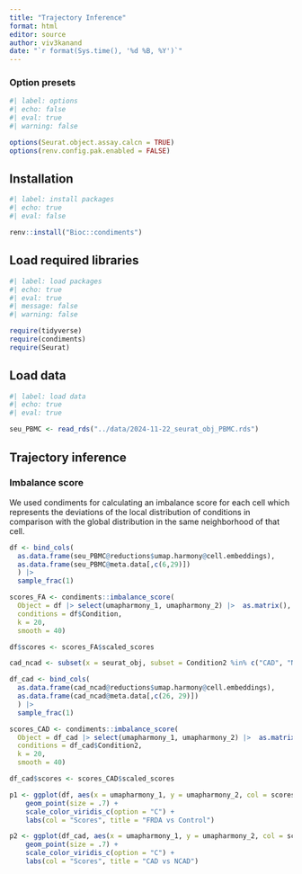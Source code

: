 ```yaml
---
title: "Trajectory Inference"
format: html
editor: source
author: viv3kanand
date: "`r format(Sys.time(), '%d %B, %Y')`"
---
```


### Option presets

```r
#| label: options
#| echo: false
#| eval: true
#| warning: false

options(Seurat.object.assay.calcn = TRUE)
options(renv.config.pak.enabled = FALSE)

```

## Installation

```r
#| label: install packages
#| echo: true
#| eval: false

renv::install("Bioc::condiments")
```


## Load required libraries

```r
#| label: load packages
#| echo: true
#| eval: true
#| message: false
#| warning: false

require(tidyverse)
require(condiments)
require(Seurat)

```

## Load data

```r
#| label: load data
#| echo: true
#| eval: true

seu_PBMC <- read_rds("../data/2024-11-22_seurat_obj_PBMC.rds")

```


## Trajectory inference

### Imbalance score

We used condiments for calculating an imbalance score for each cell which represents the deviations of the local distribution of conditions in comparison with the global distribution in the same neighborhood of that cell.

```r

df <- bind_cols(
  as.data.frame(seu_PBMC@reductions$umap.harmony@cell.embeddings),
  as.data.frame(seu_PBMC@meta.data[,c(6,29)])
  ) |> 
  sample_frac(1)

scores_FA <- condiments::imbalance_score(
  Object = df |> select(umapharmony_1, umapharmony_2) |>  as.matrix(), 
  conditions = df$Condition,
  k = 20, 
  smooth = 40)

df$scores <- scores_FA$scaled_scores

cad_ncad <- subset(x = seurat_obj, subset = Condition2 %in% c("CAD", "NCAD"))

df_cad <- bind_cols(
  as.data.frame(cad_ncad@reductions$umap.harmony@cell.embeddings),
  as.data.frame(cad_ncad@meta.data[,c(26, 29)])
  ) |> 
  sample_frac(1)

scores_CAD <- condiments::imbalance_score(
  Object = df_cad |> select(umapharmony_1, umapharmony_2) |>  as.matrix(), 
  conditions = df_cad$Condition2,
  k = 20, 
  smooth = 40)

df_cad$scores <- scores_CAD$scaled_scores

p1 <- ggplot(df, aes(x = umapharmony_1, y = umapharmony_2, col = scores)) +
    geom_point(size = .7) +
    scale_color_viridis_c(option = "C") +
    labs(col = "Scores", title = "FRDA vs Control")

p2 <- ggplot(df_cad, aes(x = umapharmony_1, y = umapharmony_2, col = scores)) +
    geom_point(size = .7) +
    scale_color_viridis_c(option = "C") +
    labs(col = "Scores", title = "CAD vs NCAD")
```









